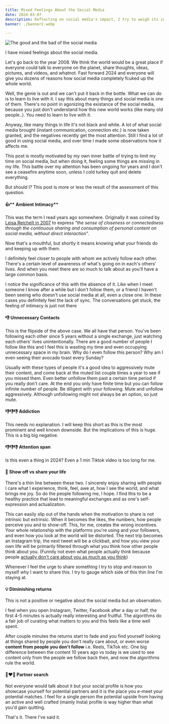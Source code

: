```yaml
---
title: Mixed Feelings About the Social Media
date: 2024-03-07
description: Reflecting on social media's impact, I try to weigh its initial promise against current pitfalls, from 'ambient intimacy' to addiction and diminished attention spans, while contemplating its nuanced role in my life.
banner: ./banner2.webp

---
```


![The good and the bad of the social media](./banner2.webp)

I have mixed feelings about the social media. 

Let's go back to the year 2008. We think the world would be a great place if everyone could talk to everyone on the planet, share thoughts, ideas, pictures, and videos, and whatnot. Fast forward 2024 and everyone will give you dozens of reasons how social media completely fcuked up the whole world.

Well, the genie is out and we can't put it back in the bottle. What we can do is to learn to live with it. I say this about many things and social media is one of them. There's no point in agonizing the existance of the social media, because you just don't understand how this new world works (like many old people..). You need to learn to live with it.

Anyway, like many things in life it's not black and white. A lot of what social media brought (instant communication, connection etc.) is now taken granted, and the negatives recently get the most attention. Still I find a lot of good in using social media, and over time I made some observations how it affects me. 

This post is mostly motivated by my own inner battle of trying to limit my time on social media, but when doing it, feeling some things are missing in my life. This battle over my attention has been ongoing for years and I don't see a ceasefire anytime soon, unless I cold turkey quit and delete everything. 

But should I? This post is more or less the result of the assessment of this question.


#### 👍** Ambient Intimacy** 

This was the term I read years ago somewhere. Originally it was coined by [Leisa Reichelt in 2007](https://web.archive.org/web/20240126150753/https://disambiguity.com/ambient-intimacy/) to express *"the sense of closeness or connectedness through the continuous sharing and consumption of personal content on social media, without direct interaction"*. 

Now that's a mouthful, but shortly it means knowing what your friends do and keeping up with them.

I definitely feel closer to people with whom we actively follow each other. There's a certain level of awareness of what's going on in each's others' lives. And when you meet there are so much to talk about as you'll have a large common basis. 

I notice the significance of this with the absence of it. Like when I meet someone I know after a while but I don't follow them, or a friend I haven't been seeing who doesn't use social media at all, even a close one. In these cases you definitely feel the lack of sync. The conversations get stuck, the feeling of intimacy is just not there

#### 👎 Unnecessary Contacts

This is the flipside of the above case. We all have that person. You've been following each other since 5 years without a single exchange, just watching each others' lives unintentionally. There are a good number of people I follow like this and I feel this is wasting my time and even occupying unnecessary space in my brain. Why do I even follow this person? Why am I even seeing their avocado toast every Sunday? 

Usually with these types of people it's a good idea to aggressively mute their content, and come back at the muted list couple times a year to see if you missed them. Even better unfollow them past a certain time period if you really don't care. At the end you only have finite time but you can follow infinite number of people. Be diligent with your following. Mute and unfollow aggressively. Although unfollowing might not always be an option, so just mute.

#### 👎👎👎 Addiction

This needs no explanation. I will keep this short as this is the most prominent and well known downside. But the implications of this is huge. This is a big big negative.

#### 👎👎👎 Attention span

 Is this even a thing in 2024? Even a 1 min Tiktok video is too long for me.

#### 🤔 Show off vs share your life

There's a thin line between these two. I sincerely enjoy sharing with people I care what I experience, think, feel, awe at, how I see the world, and what brings me joy. So do the people following me, I hope. I find this to be a healthy practice that lead to meaningful exchanges and as one's self-expression and actualization. 

This can easily slip out of the hands when the motivation to share is not intrinsic but extrinsic. When it becomes the likes, the numbers, how people perceive you and to show-off. This, for me, creates the wrong incentives. Your whole relationship with the platforms you're using and your followers, and even how you look at the world will be distorted. The next trip becomes an Instagram trip, the next tweet will be a clickbait, and how you view your own life will be primarily filtered through what you think how other people think about you. (Funnily not even what people actually think because people [actually don't care about you as much as you think](https://en.wikipedia.org/wiki/Spotlight_effect)) 

Whenever I feel the urge to share something I try to stop and reason to myself why I want to share this. I try to gauge which side of this thin line I'm staying at.

#### 💡 Diminishing returns

This is not a positive or negative about the social media but an observation.

I feel when you open Instagram, Twitter, Facebook after a day or half, the first 4-5 minutes is actually really interesting and fruitful. The algorithms do a fair job of curating what matters to you and this feels like a time well spent. 

After couple minutes the returns start to fade and you find yourself looking at things shared by people you don't really care about, or even worse **content from people you don't follow** i.e. Reels, TikTok etc. One big difference between the content 10 years ago vs today is we used to see content only from the people we follow back then, and now the algorithms rule the world.

#### 👩‍❤️‍👨 Partner search

Not everyone would talk about it but your social profile is how you showcase yourself for potential partners and it is the place you e-meet your potential matches. I feel for a single person the potential upside from having an active and well crafted (mainly Insta) profile is way higher than what you'd gain quitting. 

That's it. There I've said it.

